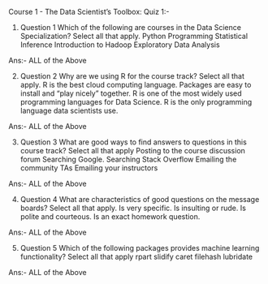 Course 1 - The Data Scientist’s Toolbox:
Quiz 1:-

1. Question 1
Which of the following are courses in the Data Science Specialization? Select all that apply.
Python Programming
Statistical Inference
Introduction to Hadoop
Exploratory Data Analysis

Ans:- ALL of the Above

2. Question 2
Why are we using R for the course track? Select all that apply.
R is the best cloud computing language.
Packages are easy to install and "play nicely" together.
R is one of the most widely used programming languages for Data Science.
R is the only programming language data scientists use.

Ans:- ALL of the Above

3. Question 3
What are good ways to find answers to questions in this course track? Select all that apply
Posting to the course discussion forum
Searching Google.
Searching Stack Overflow
Emailing the community TAs
Emailing your instructors

Ans:- ALL of the Above

4. Question 4
What are characteristics of good questions on the message boards? Select all that apply.
Is very specific.
Is insulting or rude.
Is polite and courteous.
Is an exact homework question.

Ans:- ALL of the Above

5. Question 5
Which of the following packages provides machine learning functionality? Select all that apply
rpart
slidify
caret
filehash
lubridate

Ans:- ALL of the Above
